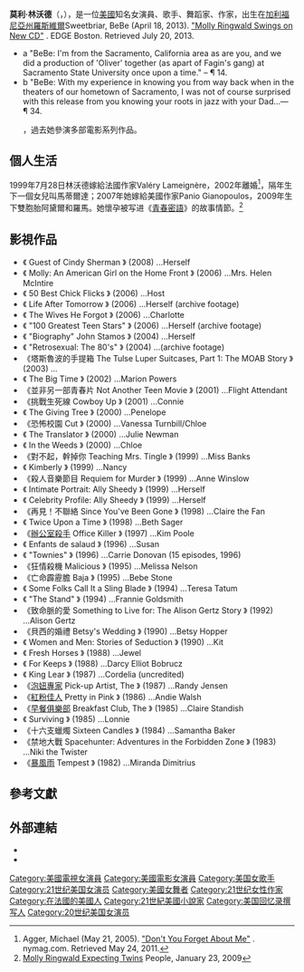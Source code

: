 {{艺人
|姓名     = 莫利·林沃德
|类型     = 女演员
|图片     = File:Molly Ringwald in Greece (cropped).jpg
|图片尺寸 = 
|图片简介 = 
|原名     = Molly Kathleen Ringwald
|外文名   = |外文 =  |罗马拼音 = 
|英文名   =
|昵称     = 
|其他艺名 = 
|国籍     = {{USA}}
|籍贯     = 
|出生日期 = {{birth date and age|1968|2|18|df=y}}
|出生地点 = {{USA}}[[加利福尼亞州|加利福尼亞州]][[羅斯維爾_(加利福尼亞州)|羅斯維爾]]
|逝世日期 = <!--卒年在前生年在后{{death date and age|YYYY|MM|DD|YYYY|MM|DD}} -->
|逝世地点 = 
|职业     =  [[演员|演员]]、[[歌手|歌手]]、[[舞蹈家|舞蹈家]]、[[作家|作家]]
|语言     =  [[英语|英语]]
|教育程度 = 
|宗教信仰 =
|配偶     = Valery Lameignère（1999－2002）、Panio Gianopoulos（2007－）
|儿女 = 
|父母 = 
|代表作 = 《[[獨領風潮|獨領風潮]]》<br />《[[真善美現場版|真善美現場版]]》
|活跃年代 = 1977年至今
|经纪公司 = 
|IMDb =0000208
|奖项 = 
|网站 = 
|親屬=
}}
'''莫利·林沃德'''（{{lang-en|Molly Kathleen Ringwald}}，{{bd|1968年|2月18日|||catIdx=R}}），是一位[[美國|美國]]知名女演員、歌手、舞蹈家、作家，出生在[[加利福尼亞州|加利福尼亞州]][[羅斯維爾_(加利福尼亞州)|羅斯維爾]]<ref>Sweetbriar, BeBe (April 18, 2013). [http://www.edgeboston.com/columnists/fame_with_bebe_sweetbriar///143712/molly_ringwald_swings_on_new_cd "Molly Ringwald Swings on New CD"] {{Wayback|url=http://www.edgeboston.com/columnists/fame_with_bebe_sweetbriar///143712/molly_ringwald_swings_on_new_cd |date=20200509171140 }}. EDGE Boston. Retrieved July 20, 2013.    
* a "BeBe: I'm from the Sacramento, California area as are you, and we did a production of 'Oliver' together (as apart of Fagin's gang) at Sacramento State University once upon a time." – ¶ 14.    
* b "BeBe: With my experience in knowing you from way back when in the theaters of our hometown of Sacramento, I was not of course surprised with this release from you knowing your roots in jazz with your Dad...— ¶ 34.</ref>，過去她參演多部電影系列作品。

==個人生活==
1999年7月28日林沃德嫁給法國作家Valéry Lameignère，2002年離婚<ref>Agger, Michael (May 21, 2005). [http://nymag.com/nymetro/arts/theater/10522/ "Don't You Forget About Me"] {{Wayback|url=http://nymag.com/nymetro/arts/theater/10522/ |date=20210227133914 }}. nymag.com. Retrieved May 24, 2011.</ref>，隔年生下一個女兒叫馬蒂爾達；2007年她嫁給美國作家Panio Gianopoulos，2009年生下雙胞胎阿黛爾和羅馬。她懷孕被写进《[[青春密語|青春密語]]》的故事情節。<ref>[http://www.people.com/people/article/0,,20250221,00.html Molly Ringwald Expecting Twins] {{Wayback|url=http://www.people.com/people/article/0,,20250221,00.html |date=20160812120905 }} People, January 23, 2009</ref>

==影視作品==
*《 Guest of Cindy Sherman 》 (2008) ...Herself
*《 Molly: An American Girl on the Home Front 》 (2006) ...Mrs. Helen McIntire
*《 50 Best Chick Flicks 》 (2006) ...Host
*《 Life After Tomorrow 》 (2006) ...Herself (archive footage)
*《 The Wives He Forgot 》 (2006) ...Charlotte
*《 "100 Greatest Teen Stars" 》 (2006) ...Herself (archive footage)
*《 "Biography" John Stamos 》 (2004) ...Herself
*《 "Retrosexual: The 80's" 》 (2004) ...(archive footage)
*《塔斯魯波的手提箱 The Tulse Luper Suitcases, Part 1: The MOAB Story 》 (2003) ...
*《 The Big Time 》 (2002) ...Marion Powers
*《並非另一部青春片 Not Another Teen Movie 》 (2001) ...Flight Attendant
*《挑戰生死線 Cowboy Up 》 (2001) ...Connie
*《 The Giving Tree 》 (2000) ...Penelope
*《恐怖校園 Cut 》 (2000) ...Vanessa Turnbill/Chloe
*《 The Translator 》 (2000) ...Julie Newman
*《 In the Weeds 》 (2000) ...Chloe
*《對不起，幹掉你 Teaching Mrs. Tingle 》 (1999) ...Miss Banks
*《 Kimberly 》 (1999) ...Nancy
*《殺人音樂節目 Requiem for Murder 》 (1999) ...Anne Winslow
*《 Intimate Portrait: Ally Sheedy 》 (1999) ...Herself
*《 Celebrity Profile: Ally Sheedy 》 (1999) ...Herself
*《再見！不聯絡 Since You've Been Gone 》 (1998) ...Claire the Fan
*《 Twice Upon a Time 》 (1998) ...Beth Sager
*《[[辦公室殺手|辦公室殺手]] Office Killer 》 (1997) ...Kim Poole
*《 Enfants de salaud 》 (1996) ...Susan
*《 "Townies" 》 (1996) ...Carrie Donovan (15 episodes, 1996)
*《狂情殺機 Malicious 》 (1995) ...Melissa Nelson
*《亡命霹靂膽 Baja 》 (1995) ...Bebe Stone
*《 Some Folks Call It a Sling Blade 》 (1994) ...Teresa Tatum
*《 "The Stand" 》 (1994) ...Frannie Goldsmith
*《致命脈的愛 Something to Live for: The Alison Gertz Story 》 (1992) ...Alison Gertz
*《貝西的婚禮 Betsy's Wedding 》 (1990) ...Betsy Hopper
*《 Women and Men: Stories of Seduction 》 (1990) ...Kit
*《 Fresh Horses 》 (1988) ...Jewel
*《 For Keeps 》 (1988) ...Darcy Elliot Bobrucz
*《 King Lear 》 (1987) ...Cordelia (uncredited)
*《[[泡妞專家|泡妞專家]] Pick-up Artist, The 》 (1987) ...Randy Jensen
*《[[紅粉佳人|紅粉佳人]] Pretty in Pink 》 (1986) ...Andie Walsh
*《[[早餐俱樂部|早餐俱樂部]] Breakfast Club, The 》 (1985) ...Claire Standish
*《 Surviving 》 (1985) ...Lonnie
*《十六支蠟燭 Sixteen Candles 》 (1984) ...Samantha Baker
*《禁地大戰 Spacehunter: Adventures in the Forbidden Zone 》 (1983) ...Niki the Twister
*《[[暴風雨|暴風雨]] Tempest 》 (1982) ...Miranda Dimitrius

== 參考文獻 ==
{{Reflist}}

== 外部連結 ==
{{Commons category|Molly Ringwald}}
* {{IMDb name|0000208}}
* {{Twitter|MollyRingwald}}

{{Authority control}}
{{DEFAULTSORT:Ringwald, Molly}}
[[Category:美國電視女演員|Category:美國電視女演員]]
[[Category:美國電影女演員|Category:美國電影女演員]]
[[Category:美国女歌手|Category:美国女歌手]]
[[Category:21世纪美国女演员|Category:21世纪美国女演员]]
[[Category:美國女舞者|Category:美國女舞者]]
[[Category:21世纪女性作家|Category:21世纪女性作家]]
[[Category:在法國的美國人|Category:在法國的美國人]]
[[Category:21世紀美國小說家|Category:21世紀美國小說家]]
[[Category:美国回忆录撰写人|Category:美国回忆录撰写人]]
[[Category:20世纪美国女演员|Category:20世纪美国女演员]]